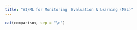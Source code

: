 ---
title: "AI/ML for Monitoring, Evaluation & Learning (MEL)"
---


```{r echo = FALSE,  results="asis"}
cat(comparison, sep = "\n")
```

